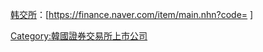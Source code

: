 [[韩国交易所|韩交所]]：[https://finance.naver.com/item/main.nhn?code={{{1}}} {{{1}}}]<includeonly>[[Category:韓國證券交易所上市公司]]</includeonly><noinclude>{{doc|content=

[[Category:股票代码模板|Krx]]

}}</noinclude>